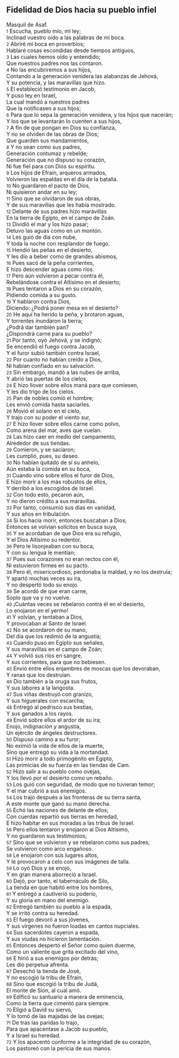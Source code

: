 == Fidelidad de Dios hacia su pueblo infiel ==

Masquil de Asaf.<br>
{{anchor|1}} <small>1</small> Escucha, pueblo mío, mi ley;<br>
Inclinad vuestro oído a las palabras de mi boca.<br>
{{anchor|2}} <small>2</small> Abriré mi boca en proverbios;<br>
Hablaré cosas escondidas desde tiempos antiguos,<br>
{{anchor|3}} <small>3</small> Las cuales hemos oído y entendido;<br>
Que nuestros padres nos las contaron.<br>
{{anchor|4}} <small>4</small> No las encubriremos a sus hijos,<br>
Contando a la generación venidera las alabanzas de Jehová,<br>
Y su potencia, y las maravillas que hizo.<br>
{{anchor|5}} <small>5</small> El estableció testimonio en Jacob,<br>
Y puso ley en Israel,<br>
La cual mandó a nuestros padres<br>
Que la notificasen a sus hijos;<br>
{{anchor|6}} <small>6</small> Para que lo sepa la generación venidera, y los hijos que nacerán;<br>
Y los que se levantarán lo cuenten a sus hijos,<br>
{{anchor|7}} <small>7</small> A fin de que pongan en Dios su confianza,<br>
Y no se olviden de las obras de Dios;<br>
Que guarden sus mandamientos,<br>
{{anchor|8}} <small>8</small> Y no sean como sus padres,<br>
Generación contumaz y rebelde;<br>
Generación que no dispuso su corazón,<br>
Ni fue fiel para con Dios su espíritu.<br>
{{anchor|9}} <small>9</small> Los hijos de Efraín, arqueros armados,<br>
Volvieron las espaldas en el día de la batalla.<br>
{{anchor|10}} <small>10</small> No guardaron el pacto de Dios,<br>
Ni quisieron andar en su ley;<br>
{{anchor|11}} <small>11</small> Sino que se olvidaron de sus obras,<br>
Y de sus maravillas que les había mostrado.<br>
{{anchor|12}} <small>12</small> Delante de sus padres hizo maravillas<br>
En la tierra de Egipto, en el campo de Zoán.<br>
{{anchor|13}} <small>13</small> Dividió el mar y los hizo pasar;<br>
Detuvo las aguas como en un montón.<br>
{{anchor|14}} <small>14</small> Les guió de día con nube,<br>
Y toda la noche con resplandor de fuego.<br>
{{anchor|15}} <small>15</small> Hendió las peñas en el desierto,<br>
Y les dio a beber como de grandes abismos,<br>
{{anchor|16}} <small>16</small> Pues sacó de la peña corrientes,<br>
E hizo descender aguas como ríos.<br>
{{anchor|17}} <small>17</small> Pero aún volvieron a pecar contra él,<br>
Rebelándose contra el Altísimo en el desierto;<br>
{{anchor|18}} <small>18</small> Pues tentaron a Dios en su corazón,<br>
Pidiendo comida a su gusto.<br>
{{anchor|19}} <small>19</small> Y hablaron contra Dios,<br>
Diciendo: ¿Podrá poner mesa en el desierto?<br>
{{anchor|20}} <small>20</small> He aquí ha herido la peña, y brotaron aguas,<br>
Y torrentes inundaron la tierra;<br>
¿Podrá dar también pan?<br>
¿Dispondrá carne para su pueblo?<br>
{{anchor|21}} <small>21</small> Por tanto, oyó Jehová, y se indignó;<br>
Se encendió el fuego contra Jacob,<br>
Y el furor subió también contra Israel,<br>
{{anchor|22}} <small>22</small> Por cuanto no habían creído a Dios,<br>
Ni habían confiado en su salvación.<br>
{{anchor|23}} <small>23</small> Sin embargo, mandó a las nubes de arriba,<br>
Y abrió las puertas de los cielos,<br>
{{anchor|24}} <small>24</small> E hizo llover sobre ellos maná para que comiesen,<br>
Y les dio trigo de los cielos.<br>
{{anchor|25}} <small>25</small> Pan de nobles comió el hombre;<br>
Les envió comida hasta saciarles.<br>
{{anchor|26}} <small>26</small> Movió el solano en el cielo,<br>
Y trajo con su poder el viento sur,<br>
{{anchor|27}} <small>27</small> E hizo llover sobre ellos carne como polvo,<br>
Como arena del mar, aves que vuelan.<br>
{{anchor|28}} <small>28</small> Las hizo caer en medio del campamento,<br>
Alrededor de sus tiendas.<br>
{{anchor|29}} <small>29</small> Comieron, y se saciaron;<br>
Les cumplió, pues, su deseo.<br>
{{anchor|30}} <small>30</small> No habían quitado de sí su anhelo,<br>
Aún estaba la comida en su boca,<br>
{{anchor|31}} <small>31</small> Cuando vino sobre ellos el furor de Dios,<br>
E hizo morir a los más robustos de ellos,<br>
Y derribó a los escogidos de Israel.<br>
{{anchor|32}} <small>32</small> Con todo esto, pecaron aún,<br>
Y no dieron crédito a sus maravillas.<br>
{{anchor|33}} <small>33</small> Por tanto, consumió sus días en vanidad,<br>
Y sus años en tribulación.<br>
{{anchor|34}} <small>34</small> Si los hacía morir, entonces buscaban a Dios;<br>
Entonces se volvían solícitos en busca suya,<br>
{{anchor|35}} <small>35</small> Y se acordaban de que Dios era su refugio,<br>
Y el Dios Altísimo su redentor.<br>
{{anchor|36}} <small>36</small> Pero le lisonjeaban con su boca,<br>
Y con su lengua le mentían;<br>
{{anchor|37}} <small>37</small> Pues sus corazones no eran rectos con él,<br>
Ni estuvieron firmes en su pacto.<br>
{{anchor|38}} <small>38</small> Pero él, misericordioso, perdonaba la maldad, y no los destruía;<br>
Y apartó muchas veces su ira,<br>
Y no despertó todo su enojo.<br>
{{anchor|39}} <small>39</small> Se acordó de que eran carne,<br>
Soplo que va y no vuelve.<br>
{{anchor|40}} <small>40</small> ¡Cuántas veces se rebelaron contra él en el desierto,<br>
Lo enojaron en el yermo!<br>
{{anchor|41}} <small>41</small> Y volvían, y tentaban a Dios,<br>
Y provocaban al Santo de Israel.<br>
{{anchor|42}} <small>42</small> No se acordaron de su mano,<br>
Del día que los redimió de la angustia;<br>
{{anchor|43}} <small>43</small> Cuando puso en Egipto sus señales,<br>
Y sus maravillas en el campo de Zoán;<br>
{{anchor|44}} <small>44</small> Y volvió sus ríos en sangre,<br>
Y sus corrientes, para que no bebiesen.<br>
{{anchor|45}} <small>45</small> Envió entre ellos enjambres de moscas  que los devoraban,<br>
Y ranas que los destruían.<br>
{{anchor|46}} <small>46</small> Dio también a la oruga sus frutos,<br>
Y sus labores a la langosta.<br>
{{anchor|47}} <small>47</small> Sus viñas destruyó con granizo,<br>
Y sus higuerales con escarcha;<br>
{{anchor|48}} <small>48</small> Entregó al pedrisco sus bestias,<br>
Y sus ganados a los rayos.<br>
{{anchor|49}} <small>49</small> Envió sobre ellos el ardor de su ira;<br>
Enojo, indignación y angustia,<br>
Un ejército de ángeles destructores.<br>
{{anchor|50}} <small>50</small> Dispuso camino a su furor;<br>
No eximió la vida de ellos de la muerte,<br>
Sino que entregó su vida a la mortandad.<br>
{{anchor|51}} <small>51</small> Hizo morir a todo primogénito en Egipto,<br>
Las primicias de su fuerza en las tiendas de Cam.<br>
{{anchor|52}} <small>52</small> Hizo salir a su pueblo como ovejas,<br>
Y los llevó por el desierto como un rebaño.<br>
{{anchor|53}} <small>53</small> Los guió con seguridad, de modo que no tuvieran temor;<br>
Y el mar cubrió a sus enemigos.<br>
{{anchor|54}} <small>54</small> Los trajo después a las fronteras de su tierra santa,<br>
A este monte que ganó su mano derecha.<br>
{{anchor|55}} <small>55</small> Echó las naciones de delante de ellos;<br>
Con cuerdas repartió sus tierras en heredad,<br>
E hizo habitar en sus moradas a las tribus de Israel.<br>
{{anchor|56}} <small>56</small> Pero ellos tentaron y enojaron al Dios Altísimo,<br>
Y no guardaron sus testimonios;<br>
{{anchor|57}} <small>57</small> Sino que se volvieron y se rebelaron como sus padres;<br>
Se volvieron como arco engañoso.<br>
{{anchor|58}} <small>58</small> Le enojaron con sus lugares altos,<br>
Y le provocaron a celo con sus imágenes de talla.<br>
{{anchor|59}} <small>59</small> Lo oyó Dios y se enojó,<br>
Y en gran manera aborreció a Israel.<br>
{{anchor|60}} <small>60</small> Dejó, por tanto, el tabernáculo de Silo,<br>
La tienda en que habitó entre los hombres,<br>
{{anchor|61}} <small>61</small> Y entregó a cautiverio su poderío,<br>
Y su gloria en mano del enemigo.<br>
{{anchor|62}} <small>62</small> Entregó también su pueblo a la espada,<br>
Y se irritó contra su heredad.<br>
{{anchor|63}} <small>63</small> El fuego devoró a sus jóvenes,<br>
Y sus vírgenes no fueron loadas en cantos nupciales.<br>
{{anchor|64}} <small>64</small> Sus sacerdotes cayeron a espada,<br>
Y sus viudas no hicieron lamentación.<br>
{{anchor|65}} <small>65</small> Entonces despertó el Señor como quien duerme,<br>
Como un valiente que grita excitado del vino,<br>
{{anchor|66}} <small>66</small> E hirió a sus enemigos por detrás;<br>
Les dio perpetua afrenta.<br>
{{anchor|67}} <small>67</small> Desechó la tienda de José,<br>
Y no escogió la tribu de Efraín,<br>
{{anchor|68}} <small>68</small> Sino que escogió la tribu de Judá,<br>
El monte de Sion, al cual amó.<br>
{{anchor|69}} <small>69</small> Edificó su santuario a manera de eminencia,<br>
Como la tierra que cimentó para siempre.<br>
{{anchor|70}} <small>70</small> Eligió a David su siervo,<br>
Y lo tomó de las majadas de las ovejas;<br>
{{anchor|71}} <small>71</small> De tras las paridas lo trajo,<br>
Para que apacentase a Jacob su pueblo,<br>
Y a Israel su heredad.<br>
{{anchor|72}} <small>72</small> Y los apacentó conforme a la integridad de su corazón,<br>
Los pastoreó con la pericia de sus manos.<br>
